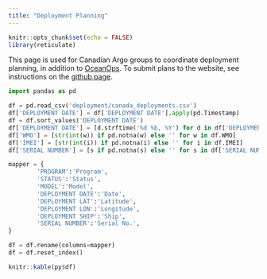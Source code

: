```yaml
---
title: "Deployment Planning"
---
```


```r
knitr::opts_chunk$set(echo = FALSE)
library(reticulate)
```

This page is used for Canadian Argo groups to coordinate deployment planning, in addition to [OceanOps](https://www.ocean-ops.org/board?t=argo). To submit plans to the website, see instructions on the [github page](https://github.com/ArgoCanada/blog/tree/master/deployment).

```python
import pandas as pd

df = pd.read_csv('deployment/canada_deployments.csv')
df['DEPLOYMENT DATE'] = df['DEPLOYMENT DATE'].apply(pd.Timestamp)
df = df.sort_values('DEPLOYMENT DATE')
df['DEPLOYMENT DATE'] = [d.strftime('%d %b, %Y') for d in df['DEPLOYMENT DATE']]
df['WMO'] = [str(int(w)) if pd.notna(w) else '' for w in df.WMO]
df['IMEI'] = [str(int(i)) if pd.notna(i) else '' for i in df.IMEI]
df['SERIAL NUMBER'] = [s if pd.notna(s) else '' for s in df['SERIAL NUMBER']]

mapper = {
    	'PROGRAM':'Program',
        'STATUS':'Status',
        'MODEL':'Model',
        'DEPLOYMENT DATE':'Date',
        'DEPLOYMENT LAT':'Latitude',
        'DEPLOYMENT LON':'Longitude',
        'DEPLOYMENT SHIP':'Ship',
        'SERIAL NUMBER':'Serial No.',
}

df = df.rename(columns=mapper)
df = df.reset_index()
```

```r
knitr::kable(py$df)
```
